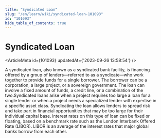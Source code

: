 ```yaml
---
title: "Syndicated Loan"
slug: "/en/learn/wiki/syndicated-loan-101093"
id: "101093"
hide_table_of_contents: true
---
```



# Syndicated Loan

<ArticleMeta id={101093} updatedAt={'2023-09-26 13:58:54'} />
<div className='border-solid border-b border-t-0 my-4 border-[var(--ifm-color-gray-300)]' />

A syndicated loan, also known as a syndicated bank facility, is financing offered by a group of lenders—referred to as a syndicate—who work together to provide funds for a single borrower. The borrower can be a corporation, a large project, or a sovereign government. The loan can involve a fixed amount of funds, a credit line, or a combination of the two.Syndicated loans arise when a project requires too large a loan for a single lender or when a project needs a specialized lender with expertise in a specific asset class. Syndicating the loan allows lenders to spread risk and take part in financial opportunities that may be too large for their individual capital base. Interest rates on this type of loan can be fixed or floating, based on a benchmark rate such as the London Interbank Offered Rate (LIBOR). LIBOR is an average of the interest rates that major global banks borrow from each other.

